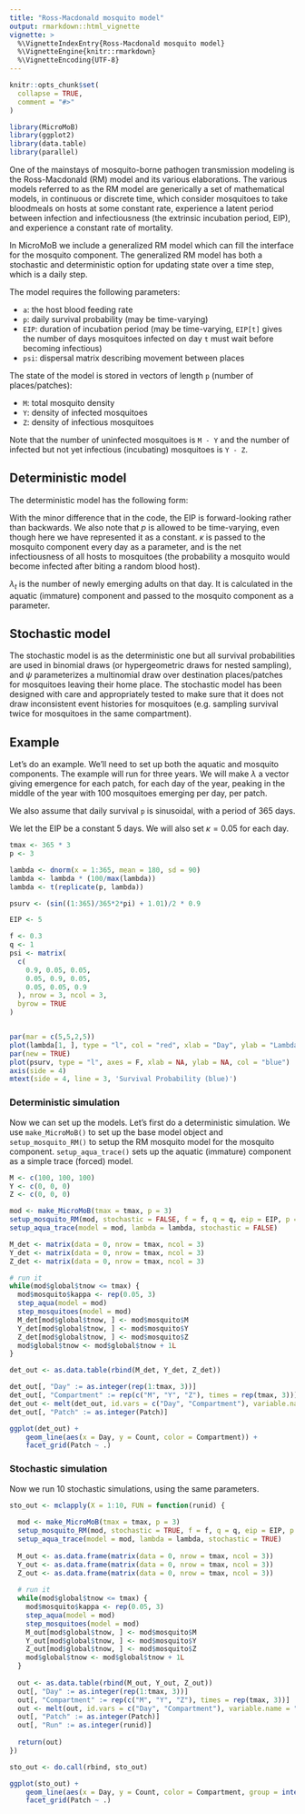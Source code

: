 ```yaml
---
title: "Ross-Macdonald mosquito model"
output: rmarkdown::html_vignette
vignette: >
  %\VignetteIndexEntry{Ross-Macdonald mosquito model}
  %\VignetteEngine{knitr::rmarkdown}
  %\VignetteEncoding{UTF-8}
---
```


```r
knitr::opts_chunk$set(
  collapse = TRUE,
  comment = "#>"
)
```

```r
library(MicroMoB)
library(ggplot2)
library(data.table)
library(parallel)
```

One of the mainstays of mosquito-borne pathogen transmission modeling is the Ross-Macdonald (RM) model and
its various elaborations. The various models referred to as the RM model are generically a set of
mathematical models, in continuous or discrete time, which consider mosquitoes to take bloodmeals
on hosts at some constant rate, experience a latent period between infection and infectiousness
(the extrinsic incubation period, EIP), and experience a constant rate of mortality.

In MicroMoB we include a generalized RM model which can fill the interface for the mosquito component.
The generalized RM model has both a stochastic and deterministic option for updating
state over a time step, which is a daily step.

The model requires the following parameters:

  * `a`: the host blood feeding rate
  * `p`: daily survival probability (may be time-varying)
  * `EIP`: duration of incubation period (may be time-varying, `EIP[t]` gives
  the number of days mosquitoes infected on day `t` must wait before becoming infectious)
  * `psi`: dispersal matrix describing movement between places
  
The state of the model is stored in vectors of length `p` (number of places/patches):

  * `M`: total mosquito density
  * `Y`: density of infected mosquitoes
  * `Z`: density of infectious mosquitoes
  
Note that the number of uninfected mosquitoes is `M - Y` and the number of infected
but not yet infectious (incubating) mosquitoes is `Y - Z`.

## Deterministic model

The deterministic model has the following form:

\begin{equation}
Y_{0} = a \kappa_{t} (M_{t} - Y_{t})  \\
M_{t+1} = (pM_{t}) \cdot \psi +\lambda_{t} \\
Y_{t+1} = p(Y_{t} + Y_{0}) \cdot \psi \\
Z_{t+1} = (pZ_{t} \cdot \psi) + (a \kappa_{t-EIP} (M_{t-EIP} - Y_{t-EIP}) p^{EIP} \cdot \psi^{EIP})
\end{equation}

With the minor difference that in the code, the EIP is forward-looking rather than backwards.
We also note that $p$ is allowed to be time-varying, even though here we have
represented it as a constant. $\kappa$ is passed to the mosquito component every day
as a parameter, and is the net infectiousness of all hosts to mosquitoes (the probability
a mosquito would become infected after biting a random blood host).

$\lambda_{t}$ is the number of newly emerging adults on that day. It is calculated
in the aquatic (immature) component and passed to the mosquito component as a parameter.

## Stochastic model

The stochastic model is as the deterministic one but all survival probabilities are
used in binomial draws (or hypergeometric draws for nested sampling), and $\psi$ parameterizes a multinomial draw over destination
places/patches for mosquitoes leaving their home place. The stochastic model has been
designed with care and appropriately tested to make sure that it does not draw
inconsistent event histories for mosquitoes (e.g. sampling survival twice for mosquitoes in the same compartment).

## Example

Let's do an example. We'll need to set up both the aquatic and mosquito components.
The example will run for three years.
We will make $\lambda$ a vector giving emergence for each patch, for each day of the year,
peaking in the middle of the year with 100 mosquitoes emerging per day, per patch.

We also assume that daily survival `p` is sinusoidal, with a period of 365 days.

We let the EIP be a constant 5 days. We will also set $\kappa = 0.05$ for each day.

```r
tmax <- 365 * 3
p <- 3

lambda <- dnorm(x = 1:365, mean = 180, sd = 90)
lambda <- lambda * (100/max(lambda))
lambda <- t(replicate(p, lambda))

psurv <- (sin((1:365)/365*2*pi) + 1.01)/2 * 0.9

EIP <- 5

f <- 0.3
q <- 1
psi <- matrix(
  c(
    0.9, 0.05, 0.05,
    0.05, 0.9, 0.05,
    0.05, 0.05, 0.9
  ), nrow = 3, ncol = 3, 
  byrow = TRUE
)


par(mar = c(5,5,2,5))
plot(lambda[1, ], type = "l", col = "red", xlab = "Day", ylab = "Lambda (red)")
par(new = TRUE)
plot(psurv, type = "l", axes = F, xlab = NA, ylab = NA, col = "blue")
axis(side = 4)
mtext(side = 4, line = 3, 'Survival Probability (blue)')
```


### Deterministic simulation

Now we can set up the models. Let's first do a deterministic simulation. 
We use `make_MicroMoB()` to set up the base model object and `setup_mosquito_RM()`
to setup the RM mosquito model for the mosquito component. `setup_aqua_trace()` sets up
the aquatic (immature) component as a simple trace (forced) model.

```r
M <- c(100, 100, 100)
Y <- c(0, 0, 0)
Z <- c(0, 0, 0)

mod <- make_MicroMoB(tmax = tmax, p = 3)
setup_mosquito_RM(mod, stochastic = FALSE, f = f, q = q, eip = EIP, p = psurv, psi = psi, M = M, Y = Y, Z = Z)
setup_aqua_trace(model = mod, lambda = lambda, stochastic = FALSE)

M_det <- matrix(data = 0, nrow = tmax, ncol = 3)
Y_det <- matrix(data = 0, nrow = tmax, ncol = 3)
Z_det <- matrix(data = 0, nrow = tmax, ncol = 3)

# run it
while(mod$global$tnow <= tmax) {
  mod$mosquito$kappa <- rep(0.05, 3)
  step_aqua(model = mod)
  step_mosquitoes(model = mod)
  M_det[mod$global$tnow, ] <- mod$mosquito$M
  Y_det[mod$global$tnow, ] <- mod$mosquito$Y
  Z_det[mod$global$tnow, ] <- mod$mosquito$Z
  mod$global$tnow <- mod$global$tnow + 1L
}

det_out <- as.data.table(rbind(M_det, Y_det, Z_det))

det_out[, "Day" := as.integer(rep(1:tmax, 3))]
det_out[, "Compartment" := rep(c("M", "Y", "Z"), times = rep(tmax, 3))]
det_out <- melt(det_out, id.vars = c("Day", "Compartment"), variable.name = "Patch", value.name = "Count")
det_out[, "Patch" := as.integer(Patch)]

ggplot(det_out) +
    geom_line(aes(x = Day, y = Count, color = Compartment)) +
    facet_grid(Patch ~ .)
```

### Stochastic simulation

Now we run 10 stochastic simulations, using the same parameters.

```r
sto_out <- mclapply(X = 1:10, FUN = function(runid) {
  
  mod <- make_MicroMoB(tmax = tmax, p = 3)
  setup_mosquito_RM(mod, stochastic = TRUE, f = f, q = q, eip = EIP, p = psurv, psi = psi, M = M, Y = Y, Z = Z)
  setup_aqua_trace(model = mod, lambda = lambda, stochastic = TRUE)
  
  M_out <- as.data.frame(matrix(data = 0, nrow = tmax, ncol = 3))
  Y_out <- as.data.frame(matrix(data = 0, nrow = tmax, ncol = 3))
  Z_out <- as.data.frame(matrix(data = 0, nrow = tmax, ncol = 3))
  
  # run it
  while(mod$global$tnow <= tmax) {
    mod$mosquito$kappa <- rep(0.05, 3)
    step_aqua(model = mod)
    step_mosquitoes(model = mod)
    M_out[mod$global$tnow, ] <- mod$mosquito$M
    Y_out[mod$global$tnow, ] <- mod$mosquito$Y
    Z_out[mod$global$tnow, ] <- mod$mosquito$Z
    mod$global$tnow <- mod$global$tnow + 1L
  }
  
  out <- as.data.table(rbind(M_out, Y_out, Z_out))
  out[, "Day" := as.integer(rep(1:tmax, 3))]
  out[, "Compartment" := rep(c("M", "Y", "Z"), times = rep(tmax, 3))]
  out <- melt(out, id.vars = c("Day", "Compartment"), variable.name = "Patch", value.name = "Count")
  out[, "Patch" := as.integer(Patch)]
  out[, "Run" := as.integer(runid)]
  
  return(out)
})

sto_out <- do.call(rbind, sto_out)

ggplot(sto_out) +
    geom_line(aes(x = Day, y = Count, color = Compartment, group = interaction(Run, Compartment)), alpha = 0.35) +
    facet_grid(Patch ~ .)
```
